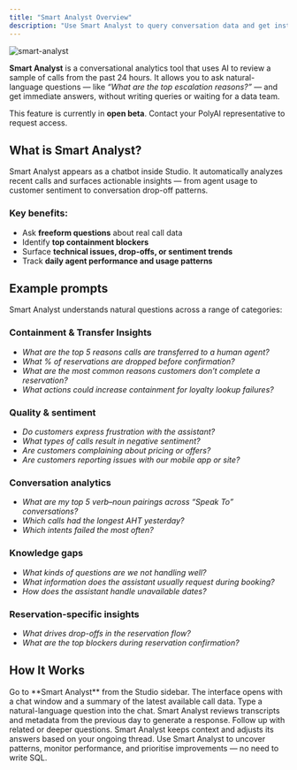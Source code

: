 ```yaml
---
title: "Smart Analyst Overview"
description: "Use Smart Analyst to query conversation data and get instant insights — no SQL required."
---
```


![smart-analyst](/images/smart-analyst.png)

**Smart Analyst** is a conversational analytics tool that uses AI to review a sample of calls from the past 24 hours. It allows you to ask natural-language questions — like *“What are the top escalation reasons?”* — and get immediate answers, without writing queries or waiting for a data team.

This feature is currently in **open beta**. Contact your PolyAI representative to request access.

## What is Smart Analyst?

Smart Analyst appears as a chatbot inside Studio. It automatically analyzes recent calls and surfaces actionable insights — from agent usage to customer sentiment to conversation drop-off patterns.

### Key benefits:
- Ask **freeform questions** about real call data
- Identify **top containment blockers**
- Surface **technical issues, drop-offs, or sentiment trends**
- Track **daily agent performance and usage patterns**

## Example prompts

Smart Analyst understands natural questions across a range of categories:

### Containment & Transfer Insights
- *What are the top 5 reasons calls are transferred to a human agent?*
- *What % of reservations are dropped before confirmation?*
- *What are the most common reasons customers don’t complete a reservation?*
- *What actions could increase containment for loyalty lookup failures?*

### Quality & sentiment
- *Do customers express frustration with the assistant?*
- *What types of calls result in negative sentiment?*
- *Are customers complaining about pricing or offers?*
- *Are customers reporting issues with our mobile app or site?*

### Conversation analytics
- *What are my top 5 verb–noun pairings across “Speak To” conversations?*
- *Which calls had the longest AHT yesterday?*
- *Which intents failed the most often?*

### Knowledge gaps
- *What kinds of questions are we not handling well?*
- *What information does the assistant usually request during booking?*
- *How does the assistant handle unavailable dates?*

### Reservation-specific insights
- *What drives drop-offs in the reservation flow?*
- *What are the top blockers during reservation confirmation?*

## How It Works

<Steps>

<Step title="Open Smart Analyst">
Go to **Smart Analyst** from the Studio sidebar. The interface opens with a chat window and a summary of the latest available call data.
</Step>

<Step title="Ask your first question">
Type a natural-language question into the chat. Smart Analyst reviews transcripts and metadata from the previous day to generate a response.
</Step>

<Step title="Refine and explore">
Follow up with related or deeper questions. Smart Analyst keeps context and adjusts its answers based on your ongoing thread.
</Step>

<Step title="Review and act">
Use Smart Analyst to uncover patterns, monitor performance, and prioritise improvements — no need to write SQL.
</Step>

</Steps>